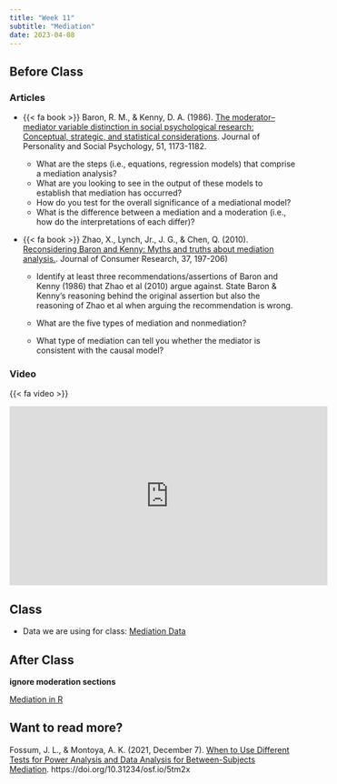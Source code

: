 ```yaml
---
title: "Week 11"
subtitle: "Mediation"
date: 2023-04-08
---
```

## Before Class

### Articles

- {{< fa book >}} Baron, R. M., & Kenny, D. A. (1986). [The moderator–mediator variable distinction in social psychological research: Conceptual, strategic, and statistical considerations](/readings/06-med/baron_kenny.pdf). Journal of Personality and Social Psychology, 51, 1173-1182.

  - What are the steps (i.e., equations, regression models) that comprise a mediation analysis?
  - What are you looking to see in the output of these models to establish that mediation has occurred?
  - How do you test for the overall significance of a mediational model?
  - What is the difference between a mediation and a moderation (i.e., how do the interpretations of each differ)?

- {{< fa book >}} Zhao, X., Lynch, Jr., J. G., & Chen, Q. (2010). [Reconsidering Baron and Kenny: Myths and truths about mediation analysis.](/readings/06-med/med_bk.pdf). Journal of Consumer Research, 37, 197-206)

  - Identify at least three recommendations/assertions of Baron and Kenny (1986) that Zhao et al (2010) argue against. State Baron & Kenny’s reasoning behind the original assertion but also the reasoning of Zhao et al when arguing the recommendation is wrong.

  - What are the five types of mediation and nonmediation? 

  - What type of mediation can tell you whether the mediator is consistent with the causal model?

### Video

{{< fa video >}}

<iframe width="560" height="315" src="https://www.youtube.com/embed/-ngp06-qrtI" title="YouTube video player" frameborder="0" allow="accelerometer; autoplay; clipboard-write; encrypted-media; gyroscope; picture-in-picture" allowfullscreen></iframe>


## Class

- Data we are using for class: 
[Mediation Data](https://raw.githubusercontent.com/doomlab/statsofdoom-files/master/advanced/R/Notes/Mediation%20Moderation/data%206.csv)

## After Class

**ignore moderation sections**

[Mediation in R ](https://ademos.people.uic.edu/Chapter14.html#1_what_are_mediation_and_moderation)

## Want to read more?

Fossum, J. L., & Montoya, A. K. (2021, December 7). [When to Use Different Tests for Power Analysis and Data Analysis for Between-Subjects Mediation](https://psyarxiv.com/5tm2x/download). https://doi.org/10.31234/osf.io/5tm2x


